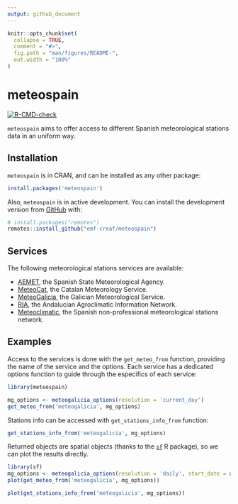 ```yaml
---
output: github_document
---
```


<!-- README.md is generated from README.Rmd. Please edit that file -->

```r
knitr::opts_chunk$set(
  collapse = TRUE,
  comment = "#>",
  fig.path = "man/figures/README-",
  out.width = "100%"
)
```

# meteospain

<!-- badges: start -->
[![R-CMD-check](https://github.com/emf-creaf/meteospain/workflows/R-CMD-check/badge.svg)](https://github.com/emf-creaf/meteospain/actions)
<!-- badges: end -->

`meteospain` aims to offer access to different Spanish meteorological stations data in an uniform way.

## Installation

`meteospain` is in CRAN, and can be installed as any other package:

``` r
install.packages('meteospain')
```

Also, `meteospain` is in active development. You can install the development version from
[GitHub](https://github.com/) with:

``` r
# install.packages("remotes")
remotes::install_github("emf-creaf/meteospain")
```

## Services

The following meteorological stations services are available:

  - [AEMET](https://www.aemet.es/en/portada), the Spanish State Meteorological Agency.
  - [MeteoCat](https://meteo.cat), the Catalan Meteorology Service.
  - [MeteoGalicia](https://www.meteogalicia.gal/web/inicio.action), the Galician Meteorological Service.
  - [RIA](https://www.juntadeandalucia.es/agriculturaypesca/ifapa/riaweb/web/), the Andalucian Agroclimatic
  Information Network.
  - [Meteoclimatic](https://www.meteoclimatic.net/), the Spanish non-professional meteorological stations 
  network.


## Examples

Access to the services is done with the `get_meteo_from` function, providing the name of the service and
the options. Each service has a dedicated options function to guide through the especifics of each service:

```r
library(meteospain)

mg_options <- meteogalicia_options(resolution = 'current_day')
get_meteo_from('meteogalicia', mg_options)
```

Stations info can be accessed with `get_stations_info_from` function:

```r
get_stations_info_from('meteogalicia', mg_options)
```

Returned objects are spatial objects (thanks to the [`sf`](https://r-spatial.github.io/sf/) R package), so we
can plot the results directly.

```r
library(sf)
mg_options <- meteogalicia_options(resolution = 'daily', start_date = as.Date('2021-04-25'))
plot(get_meteo_from('meteogalicia', mg_options))

plot(get_stations_info_from('meteogalicia', mg_options))
```
